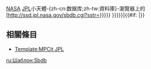[[美国国家航空航天局|NASA]] [[喷气推进实验室|JPL]]小天體-{zh-cn:数据库;zh-tw:資料庫}-瀏覽器上的[http://ssd.jpl.nasa.gov/sbdb.cgi?sstr={{urlencode:{{{1|{{{name|{{PAGENAME}}}}}}}}}} {{{1|{{{name|{{PAGENAME}}}}}}}}]{{#if: {{{accessdate|}}}|{{accessdate|{{{accessdate}}}}}}}<noinclude>

== 相關條目 ==
*[[Template:MPCit JPL]]

[[Category:Astronomy external link templates|{{PAGENAME}}]]
[[Category:小行星模板|{{PAGENAME}}]]

[[ru:Шаблон:Sbdb]]
</noinclude>